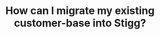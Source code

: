---
title: "How can I migrate my existing customer-base into Stigg?"
url: "importing-existing-customers-and-subscriptions"
---